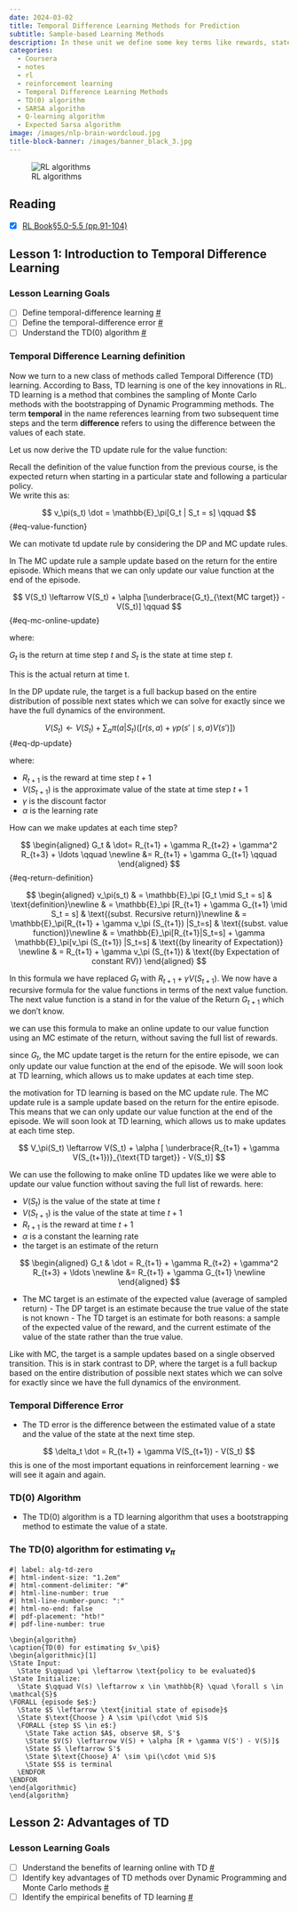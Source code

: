 ```yaml
---
date: 2024-03-02
title: Temporal Difference Learning Methods for Prediction
subtitle: Sample-based Learning Methods
description: In these unit we define some key terms like rewards, states, action, value functions, action values functions. Then we consider at the the multi-armed bandit problem leading to exploration explotation dillema, the epsilon greedy algorithm.
categories:
  - Coursera
  - notes
  - rl
  - reinforcement learning
  - Temporal Difference Learning Methods
  - TD(0) algorithm
  - SARSA algorithm
  - Q-learning algorithm
  - Expected Sarsa algorithm
image: /images/nlp-brain-wordcloud.jpg
title-block-banner: /images/banner_black_3.jpg
---
```


![RL algorithms](img/alg_selector.jpeg){.column-margin}

::: {.callout-tip collapse="true"}
## Reading {.unnumbered}

-   [x] [RL Book§5.0-5.5 (pp.91-104)](http://incompleteideas.net/book/RLbook2020.pdf#page=91)
:::

## Lesson 1: Introduction to Temporal Difference Learning

::: callout-info
### Lesson Learning Goals {.unnumbered}

-   [ ] Define temporal-difference learning [\#](#sec-l1g1)
-   [ ] Define the temporal-difference error [\#](#sec-l1g2)
-   [ ] Understand the TD(0) algorithm [\#](#sec-l1g3)
:::

### Temporal Difference Learning definition

Now we turn to a new class of methods called Temporal Difference (TD) learning. According to Bass, TD learning is one of the key innovations in RL. TD learning is a method that combines the sampling of Monte Carlo methods with the bootstrapping of Dynamic Programming methods. The term **temporal** in the name references learning from two subsequent time steps and the term **difference** refers to using the difference between the values of each state.

Let us now derive the TD update rule for the value function:

Recall the definition of the value function from the previous course, is the expected return when starting in a particular state and following a particular policy.\
We write this as:

$$
v_\pi(s_t) \dot = \mathbb{E}_\pi[G_t | S_t = s] \qquad
$$ {#eq-value-function}

We can motivate td update rule by considering the DP and MC update rules.

In The MC update rule a sample update based on the return for the entire episode. Which means that we can only update our value function at the end of the episode.

$$
V(S_t) \leftarrow V(S_t) + \alpha [\underbrace{G_t}_{\text{MC target}} -V(S_t)]  \qquad
$$ {#eq-mc-online-update}

where:

$G_t$ is the return at time step $t$ and $S_t$ is the state at time step $t$.

This is the actual return at time t.

In the DP update rule, the target is a full backup based on the entire distribution of possible next states which we can solve for exactly since we have the full dynamics of the environment.

$$
V(S_t) \leftarrow V(S_t) + \sum_a\pi(a|S_t) ([r(s,a) + \gamma p(s'\mid s,a) V(s')]) \qquad
$$ {#eq-dp-update}

where:

-   $R_{t+1}$ is the reward at time step $t+1$
-   $V(S_{t+1})$ is the approximate value of the state at time step $t+1$
-   $\gamma$ is the discount factor
-   $\alpha$ is the learning rate

How can we make updates at each time step?

$$
\begin{aligned}
G_t & \dot= R_{t+1} + \gamma R_{t+2} + \gamma^2 R_{t+3} + \ldots \qquad \newline
         &= R_{t+1} + \gamma G_{t+1} \qquad
\end{aligned}
$$ {#eq-return-definition}

$$
\begin{aligned}
v_\pi(s_t)  & = \mathbb{E}_\pi [G_t \mid S_t = s] & \text{definition}\newline
          & = \mathbb{E}_\pi [R_{t+1} + \gamma G_{t+1} \mid S_t = s] & \text{(subst. Recursive return)}\newline
          & = \mathbb{E}_\pi[R_{t+1} + \gamma v_\pi (S_{t+1}) |S_t=s]    & \text{(subst. value function)}\newline
          & = \mathbb{E}_\pi[R_{t+1}|S_t=s]  + \gamma \mathbb{E}_\pi[v_\pi (S_{t+1}) |S_t=s] & \text{(by linearity of Expectation)} \newline
          & = R_{t+1} + \gamma v_\pi (S_{t+1}) & \text{(by Expectation of constant RV)}
\end{aligned}
$$

In this formula we have replaced $G_t$ with $R_{t+1} + \gamma V(S_{t+1})$. We now have a recursive formula for the value functions in terms of the next value function. The next value function is a stand in for the value of the Return $G_{t+1}$ which we don't know.

we can use this formula to make an online update to our value function using an MC estimate of the return, without saving the full list of rewards.

since $G_t$, the MC update target is the return for the entire episode, we can only update our value function at the end of the episode. We will soon look at TD learning, which allows us to make updates at each time step.

the motivation for TD learning is based on the MC update rule. The MC update rule is a sample update based on the return for the entire episode. This means that we can only update our value function at the end of the episode. We will soon look at TD learning, which allows us to make updates at each time step.

$$
V_\pi(S_t) \leftarrow V(S_t) + \alpha [
\underbrace{R_{t+1} + \gamma V(S_{t+1})}_{\text{TD target}} - V(S_t)]
$$

We can use the following to make online TD updates like we were able to update our value function without saving the full list of rewards. here:

-   $V(S_t)$ is the value of the state at time $t$
-   $V(S_{t+1})$ is the value of the state at time $t+1$
-   $R_{t+1}$ is the reward at time $t+1$
-   $\alpha$ is a constant the learning rate
-   the target is an estimate of the return

$$
\begin{aligned}
G_t & \dot = R_{t+1} + \gamma R_{t+2} + \gamma^2 R_{t+3} + \ldots \newline
&= R_{t+1} + \gamma G_{t+1} \newline
\end{aligned}
$$

-   The MC target is an estimate of the expected value (average of sampled return) - The DP target is an estimate because the true value of the state is not known - The TD target is an estimate for both reasons: a sample of the expected value of the reward, and the current estimate of the value of the state rather than the true value.

Like with MC, the target is a sample updates based on a single observed transition. This is in stark contrast to DP, where the target is a full backup based on the entire distribution of possible next states which we can solve for exactly since we have the full dynamics of the environment.

### Temporal Difference Error

-   The TD error is the difference between the estimated value of a state and the value of the state at the next time step.

$$
\delta_t \dot = R_{t+1} + \gamma V(S_{t+1}) - V(S_t)
$$ this is one of the most important equations in reinforcement learning - we will see it again and again.

### TD(0) Algorithm

-   The TD(0) algorithm is a TD learning algorithm that uses a bootstrapping method to estimate the value of a state.

::: callout-note
### The TD(0) algorithm for estimating $v_\pi$ {#alg-td0}

``` pseudocode
#| label: alg-td-zero
#| html-indent-size: "1.2em"
#| html-comment-delimiter: "#"
#| html-line-number: true
#| html-line-number-punc: ":"
#| html-no-end: false
#| pdf-placement: "htb!"
#| pdf-line-number: true

\begin{algorithm}
\caption{TD(0) for estimating $v_\pi$}
\begin{algorithmic}[1]
\State Input:
  \State $\qquad \pi \leftarrow \text{policy to be evaluated}$
\State Initialize:
  \State $\qquad V(s) \leftarrow x \in \mathbb{R} \quad \forall s \in \mathcal{S}$
\FORALL {episode $e$:}
  \State $S \leftarrow \text{initial state of episode}$
  \State $\text{Choose } A \sim \pi(\cdot \mid S)$
  \FORALL {step $S \in e$:}
    \State Take action $A$, observe $R, S'$
    \State $V(S) \leftarrow V(S) + \alpha [R + \gamma V(S') - V(S)]$
    \State $S \leftarrow S'$
    \State $\text{Choose} A' \sim \pi(\cdot \mid S)$
    \State $S$ is terminal
  \ENDFOR
\ENDFOR
\end{algorithmic}
\end{algorithm}
```
:::

## Lesson 2: Advantages of TD

::: callout-info
### Lesson Learning Goals {.unnumbered}

-   [ ] Understand the benefits of learning online with TD [\#](#sec-l2g1)
-   [ ] Identify key advantages of TD methods over Dynamic Programming and Monte Carlo methods [\#](#sec-l2g2)
-   [ ] Identify the empirical benefits of TD learning [\#](#sec-l2g3)
:::
